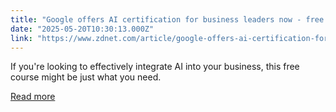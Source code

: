 ```yaml
---
title: "Google offers AI certification for business leaders now - free trainings included"
date: "2025-05-20T10:30:13.000Z"
link: "https://www.zdnet.com/article/google-offers-ai-certification-for-business-leaders-now-free-trainings-included/"
---
```


If you're looking to effectively integrate AI into your business, this free course might be just what you need.

[Read more](https://www.zdnet.com/article/google-offers-ai-certification-for-business-leaders-now-free-trainings-included/)
